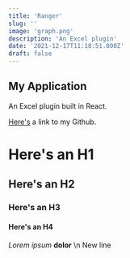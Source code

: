 ```yaml
---
title: 'Ranger'
slug: ''
image: 'graph.png'
description: 'An Excel plugin'
date: '2021-12-17T11:18:51.000Z'
draft: false
---
```


## My Application

An Excel plugin built in React.

[Here's](https://www.github.com/mitchell-brooks) a link to my Github.

# Here's an H1

## Here's an H2

### Here's an H3

#### Here's an H4

_Lorem_ _ipsum_ **dolor** \n New line
